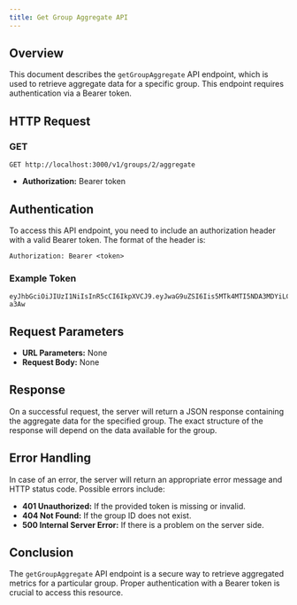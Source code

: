 ```yaml
---
title: Get Group Aggregate API
---
```



<APIMeta 
  name="getGroupAggregate"
  type="HTTP"
  sequence="7"
/>

## Overview

This document describes the `getGroupAggregate` API endpoint, which is used to retrieve aggregate data for a specific group. This endpoint requires authentication via a Bearer token.

## HTTP Request

### GET

`GET http://localhost:3000/v1/groups/2/aggregate`

- **Authorization:** Bearer token

## Authentication

To access this API endpoint, you need to include an authorization header with a valid Bearer token. The format of the header is:

```
Authorization: Bearer <token>
```

### Example Token

```
eyJhbGciOiJIUzI1NiIsInR5cCI6IkpXVCJ9.eyJwaG9uZSI6Iis5MTk4MTI5NDA3MDYiLCJ1aWQiOiI1Z2VhcGdhcHhzIn0.yNyKfoOQouzSNDwp_5rJ9CAEMVJo5uqueJHNpG-a3Aw
```

## Request Parameters

- **URL Parameters:** None
- **Request Body:** None

## Response

On a successful request, the server will return a JSON response containing the aggregate data for the specified group. The exact structure of the response will depend on the data available for the group.

## Error Handling

In case of an error, the server will return an appropriate error message and HTTP status code. Possible errors include:

- **401 Unauthorized:** If the provided token is missing or invalid.
- **404 Not Found:** If the group ID does not exist.
- **500 Internal Server Error:** If there is a problem on the server side.

## Conclusion

The `getGroupAggregate` API endpoint is a secure way to retrieve aggregated metrics for a particular group. Proper authentication with a Bearer token is crucial to access this resource.